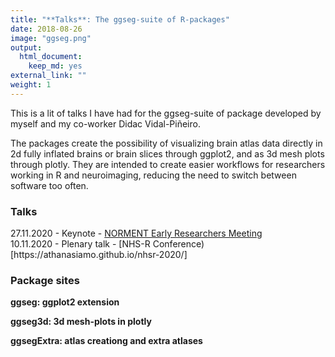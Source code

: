 ```yaml
---
title: "**Talks**: The ggseg-suite of R-packages"
date: 2018-08-26
image: "ggseg.png"
output:
  html_document:
    keep_md: yes
external_link: ""
weight: 1
---
```


This is a lit of talks I have had for the ggseg-suite of package developed by myself and my co-worker Didac Vidal-Piñeiro. 

The packages create the possibility of visualizing brain atlas data directly in 2d fully inflated brains or brain slices through ggplot2, and as 3d mesh plots through plotly. 
They are intended to create easier workflows for researchers working in R and neuroimaging, reducing the need to switch between software too often. 


### Talks

27.11.2020 - Keynote - [NORMENT Early Researchers Meeting](https://athanasiamo.github.io/talks/slides/2020.11.27-norment-ggseg/)  
10.11.2020 - Plenary talk - [NHS-R Conference)[https://athanasiamo.github.io/nhsr-2020/]  


### Package sites

**ggseg: ggplot2 extension**
<a href="https://github.com/LCBC-UiO/ggseg/" title="GitHub source code"><i class="fab fa-github"></i></a>
<a href="https://lcbc-uio.github.io/ggseg/" title="View demonstration"><i class="fa fa-globe" aria-hidden="true"></i></a>
<a href="https://athanasiamo.shinyapps.io/ggsegDemo/" title="View demonstration"><i class="fa fa-eye" aria-hidden="true"></i></a>

**ggseg3d: 3d mesh-plots in plotly**
<a href="https://github.com/LCBC-UiO/ggseg3d/" title="GitHub source code"><i class="fab fa-github"></i></a>
<a href="https://lcbc-uio.github.io/ggseg3d/" title="View demonstration"><i class="fa fa-globe" aria-hidden="true"></i></a>
<a href="https://athanasiamo.shinyapps.io/ggsegDemo/" title="View demonstration"><i class="fa fa-eye" aria-hidden="true"></i></a>

**ggsegExtra: atlas creationg and extra atlases**
<a href="https://github.com/LCBC-UiO/ggsegExtra/" title="GitHub source code"><i class="fab fa-github"></i></a>
<a href="https://lcbc-uio.github.io/ggsegExtra" title="View demonstration"><i class="fa fa-globe" aria-hidden="true"></i></a>
<a href="https://athanasiamo.shinyapps.io/ggsegDemo/" title="View demonstration"><i class="fa fa-eye" aria-hidden="true"></i></a>
